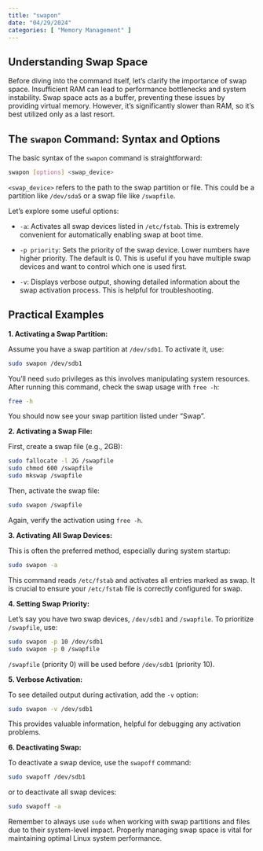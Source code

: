 ```yaml
---
title: "swapon"
date: "04/29/2024"
categories: [ "Memory Management" ]
---
```

## Understanding Swap Space

Before diving into the command itself, let's clarify the importance of swap space.  Insufficient RAM can lead to performance bottlenecks and system instability. Swap space acts as a buffer, preventing these issues by providing virtual memory. However, it's significantly slower than RAM, so it's best utilized only as a last resort.

## The `swapon` Command: Syntax and Options

The basic syntax of the `swapon` command is straightforward:

```bash
swapon [options] <swap_device>
```

`<swap_device>` refers to the path to the swap partition or file.  This could be a partition like `/dev/sda5` or a swap file like `/swapfile`.

Let's explore some useful options:

* `-a`: Activates all swap devices listed in `/etc/fstab`. This is extremely convenient for automatically enabling swap at boot time.

* `-p priority`: Sets the priority of the swap device. Lower numbers have higher priority.  The default is 0.  This is useful if you have multiple swap devices and want to control which one is used first.

* `-v`: Displays verbose output, showing detailed information about the swap activation process. This is helpful for troubleshooting.


## Practical Examples

**1. Activating a Swap Partition:**

Assume you have a swap partition at `/dev/sdb1`. To activate it, use:

```bash
sudo swapon /dev/sdb1
```

You'll need `sudo` privileges as this involves manipulating system resources.  After running this command, check the swap usage with `free -h`:

```bash
free -h
```

You should now see your swap partition listed under "Swap".

**2. Activating a Swap File:**

First, create a swap file (e.g., 2GB):

```bash
sudo fallocate -l 2G /swapfile
sudo chmod 600 /swapfile
sudo mkswap /swapfile
```

Then, activate the swap file:

```bash
sudo swapon /swapfile
```

Again, verify the activation using `free -h`.

**3. Activating All Swap Devices:**

This is often the preferred method, especially during system startup:

```bash
sudo swapon -a
```

This command reads `/etc/fstab` and activates all entries marked as swap.  It is crucial to ensure your `/etc/fstab` file is correctly configured for swap.


**4. Setting Swap Priority:**

Let's say you have two swap devices, `/dev/sdb1` and `/swapfile`. To prioritize `/swapfile`, use:

```bash
sudo swapon -p 10 /dev/sdb1
sudo swapon -p 0 /swapfile
```

`/swapfile` (priority 0) will be used before `/dev/sdb1` (priority 10).


**5. Verbose Activation:**

To see detailed output during activation, add the `-v` option:

```bash
sudo swapon -v /dev/sdb1
```

This provides valuable information, helpful for debugging any activation problems.


**6. Deactivating Swap:**

To deactivate a swap device, use the `swapoff` command:


```bash
sudo swapoff /dev/sdb1 
```

or to deactivate all swap devices:

```bash
sudo swapoff -a
```

Remember to always use `sudo` when working with swap partitions and files due to their system-level impact.  Properly managing swap space is vital for maintaining optimal Linux system performance.

